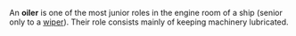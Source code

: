 {{unsourced}}
{{move to wiktionary}}
{{Uncategorized|September 2006}}
An '''oiler''' is one of the most junior roles in the engine room of a ship (senior only to a [[Wiper (occupation)|wiper]]). Their role consists mainly of keeping machinery lubricated.